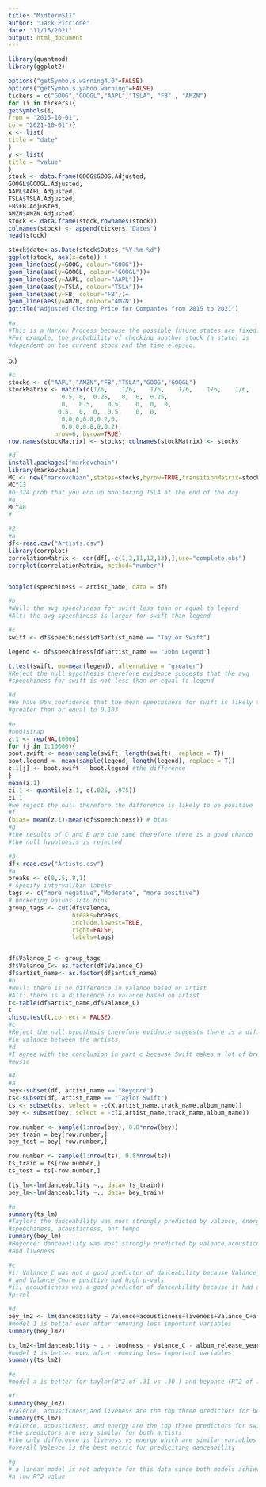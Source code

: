 ```yaml
---
title: "Midterm511"
author: "Jack Piccione"
date: "11/16/2021"
output: html_document
---
```


```r
library(quantmod)
library(ggplot2)

options("getSymbols.warning4.0"=FALSE)
options("getSymbols.yahoo.warning"=FALSE)
tickers = c("GOOG","GOOGL","AAPL","TSLA", "FB" , "AMZN")
for (i in tickers){
getSymbols(i,
from = "2015-10-01",
to = "2021-10-01")}
x <- list(
title = "date"
)
y <- list(
title = "value"
)
stock <- data.frame(GOOG$GOOG.Adjusted,
GOOGL$GOOGL.Adjusted,
AAPL$AAPL.Adjusted,
TSLA$TSLA.Adjusted,
FB$FB.Adjusted,
AMZN$AMZN.Adjusted)
stock <- data.frame(stock,rownames(stock))
colnames(stock) <- append(tickers,'Dates')
head(stock)

stock$date<-as.Date(stock$Dates,"%Y-%m-%d")
ggplot(stock, aes(x=date)) +
geom_line(aes(y=GOOG, colour="GOOG"))+
geom_line(aes(y=GOOGL, colour="GOOGL"))+
geom_line(aes(y=AAPL, colour="AAPL"))+
geom_line(aes(y=TSLA, colour="TSLA"))+
geom_line(aes(y=FB, colour="FB"))+
geom_line(aes(y=AMZN, colour="AMZN"))+
ggtitle("Adjusted Closing Price for Companies from 2015 to 2021")

#a
#This is a Markov Process because the possible future states are fixed.
#For example, the probability of checking another stock (a state) is 
#dependent on the current stock and the time elapsed.
```
b.)
![]()

```r
#c
stocks <- c("AAPL","AMZN","FB","TSLA","GOOG","GOOGL")
stockMatrix <- matrix(c(1/6,	1/6,	1/6,	1/6,	1/6,	1/6,
               0.5,	0,	0.25,	0,	0,	0.25,
               0,	0.5,	0.5,	0,	0,	0,
              0.5,	0,	0,	0.5,	0,	0,
               0,0,0,0.8,0.2,0,
               0,0,0,0.8,0,0.2),
             nrow=6, byrow=TRUE)
row.names(stockMatrix) <- stocks; colnames(stockMatrix) <- stocks

#d
install.packages("markovchain")
library(markovchain)
MC <- new("markovchain",states=stocks,byrow=TRUE,transitionMatrix=stockMatrix)
MC^13
#0.324 prob that you end up monitoring TSLA at the end of the day
#e
MC^48
#
```

```r
#2
#a
df<-read.csv("Artists.csv")
library(corrplot)
correlationMatrix <- cor(df[,-c(1,2,11,12,13),],use="complete.obs")
corrplot(correlationMatrix, method="number")


boxplot(speechiness ~ artist_name, data = df)

#b
#Null: the avg speechiness for swift less than or equal to legend 
#Alt: the avg speechiness is larger for swift than legend 

#c
swift <- df$speechiness[df$artist_name == "Taylor Swift"]

legend <- df$speechiness[df$artist_name == "John Legend"]

t.test(swift, mu=mean(legend), alternative = "greater")
#Reject the null hypothesis therefore evidence suggests that the avg 
#speechiness for swift is not less than or equal to legend 

#d
#We have 95% confidence that the mean speechiness for swift is likely to be
#greater than or equal to 0.103

#e
#bootstrap
z.1 <- rep(NA,10000)
for (j in 1:10000){
boot.swift <- mean(sample(swift, length(swift), replace = T))
boot.legend <- mean(sample(legend, length(legend), replace = T))
z.1[j] <- boot.swift - boot.legend #the difference
}
mean(z.1)
ci.1 <- quantile(z.1, c(.025, .975))
ci.1
#we reject the null therefore the difference is likely to be positive  
#f
(bias= mean(z.1)-mean(df$speechiness)) # bias
#g
#the results of C and E are the same therefore there is a good chance 
#the null hypothesis is rejected 
```

```r
#3
df<-read.csv("Artists.csv")
#a
breaks <- c(0,.5,.8,1)
# specify interval/bin labels
tags <- c("more negative","Moderate", "more positive")
# bucketing values into bins
group_tags <- cut(df$Valence, 
                  breaks=breaks, 
                  include.lowest=TRUE, 
                  right=FALSE, 
                  labels=tags)


df$Valance_C <- group_tags
df$Valance_C<- as.factor(df$Valance_C)
df$artist_name<- as.factor(df$artist_name)
#b
#Null: there is no difference in valance based on artist
#Alt: there is a difference in valance based on artist
t<-table(df$artist_name,df$Valance_C)
t
chisq.test(t,correct = FALSE)
#c
#Reject the null hypothesis therefore evidence suggests there is a difference 
#in valance between the artists.
#d
#I agree with the conclusion in part c because Swift makes a lot of breakup 
#music 
```
```r
#4
#a
bey<-subset(df, artist_name == "Beyoncé")    
ts<-subset(df, artist_name == "Taylor Swift")   
ts <- subset(ts, select = -c(X,artist_name,track_name,album_name))
bey <- subset(bey, select = -c(X,artist_name,track_name,album_name))

row.number <- sample(1:nrow(bey), 0.8*nrow(bey))
bey_train = bey[row.number,]
bey_test = bey[-row.number,]

row.number <- sample(1:nrow(ts), 0.8*nrow(ts))
ts_train = ts[row.number,]
ts_test = ts[-row.number,]

(ts_lm<-lm(danceability ~., data= ts_train))
bey_lm<-lm(danceability ~., data= bey_train)

#b
summary(ts_lm)
#Taylor: the danceability was most strongly predicted by valance, energy,
#speechiness, acousticness, anf tempo
summary(bey_lm)
#Beyonce: danceability was most strongly predicted by valence,acousticness,
#and liveness

#c
#i) Valance_C was not a good predictor of danceability because Valance_CModerate       
# and Valance_Cmore positive had high p-vals
#ii) acousticness was a good predictor of danceability because it had a very low
#p-val

#d
bey_lm2 <- lm(danceability ~ Valence+acousticness+liveness+Valance_C+album_release_year, data= bey_train)
#model 1 is better even after removing less important variables 
summary(bey_lm2)

ts_lm2<-lm(danceability ~ . - loudness - Valance_C - album_release_year, data=ts_train)
#model 1 is better even after removing less important variables
summary(ts_lm2)

#e
#model a is better for taylor(R^2 of .31 vs .30 ) and beyonce (R^2 of .52 vs .51)

#f
summary(bey_lm2)
#Valence, acousticness,and liveness are the top three predictors for beyonce 
summary(ts_lm2)
#Valence, acousticness, and energy are the top three predictors for swift 
#the predictors are very similar for both artists 
#the only difference is liveness vs energy which are similar variables
#overall Valence is the best metric for prediciting danceability 

#g
# a linear model is not adequate for this data since both models achieved
#a low R^2 value 
```

